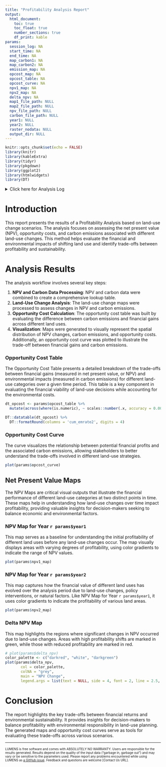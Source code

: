 ```yaml
---
title: "Profitability Analysis Report"
output: 
  html_document:
    toc: true
    toc_float: true
    number_sections: true
    df_print: kable
params:
  session_log: NA
  start_time: NA
  end_time: NA
  map_carbon1: NA
  map_carbon2: NA
  emission_map: NA
  opcost_map: NA
  opcost_table: NA
  opcost_curve: NA
  npv1_map: NA
  npv2_map: NA
  delta_npv: NA
  map1_file_path: NULL
  map2_file_path: NULL
  npv_file_path: NULL
  carbon_file_path: NULL
  year1: NULL
  year2: NULL
  raster_nodata: NULL
  output_dir: NULL
---
```


```r
knitr::opts_chunk$set(echo = FALSE)
library(knitr)
library(kableExtra)
library(tidyr)
library(pkgdown)
library(ggplot2)
library(htmlwidgets)
library(DT)
```

<details><summary>Click here for Analysis Log</summary>

```r

analysis_log <- tribble(
  ~Category,                   ~Details,
  "Analysis Start",        params$start_time,
  "Analysis End",          params$end_time,
  "Input Data and Parameters", "",
  "Land Cover (t1)",      params$map1_file_path,
  "Land Cover (t2)",   params$map2_file_path,
  "Profitability data",   params$npv_file_path,
  "Carbon stock data",   params$carbon_file_path,
  "Year 1", as.character(params$year1),
  "Year 2", as.character(params$year2),
  "NoData land-cover class", as.character(params$raster_nodata),
  "Output Files", "",
  "Output Workspace",      paste0(getwd(), " | ", params$output_dir),
  "Session Summary", "",
) %>% rbind(format_session_info_table())

analysis_log %>% kbl(caption = "Analysis Log", escape = FALSE) %>%
  kable_paper("hover", full_width = F )
```
</details>

# Introduction

This report presents the results of a Profitability Analysis based on land-use change scenarios. The analysis focuses on assessing the net present value (NPV), opportunity costs, and carbon emissions associated with different land-use changes. This method helps evaluate the financial and environmental impacts of shifting land use and identify trade-offs between profitability and sustainability.


# Analysis Results

The analysis workflow involves several key steps:

1. **NPV and Carbon Data Processing**: NPV and carbon data were combined to create a comprehensive lookup table.
2. **Land-Use Change Analysis**: The land-use change maps were processed to assess changes in NPV and carbon emissions.
3. **Opportunity Cost Calculation**: The opportunity cost table was built by evaluating the difference between carbon emissions and financial gains across different land uses.
4. **Visualization**: Maps were generated to visually represent the spatial distribution of NPV changes, carbon emissions, and opportunity costs. Additionally, an opportunity cost curve was plotted to illustrate the trade-off between financial gains and carbon emissions.

### Opportunity Cost Table
The Opportunity Cost Table presents a detailed breakdown of the trade-offs between financial gains (measured in net present value, or NPV) and environmental impacts (measured in carbon emissions) for different land-use categories over a given time period. This table is a key component in evaluating the financial viability of land-use decisions while accounting for the environmental costs.
```r
dt_opcost <- params$opcost_table %>%
  mutate(across(where(is.numeric), ~ scales::number(.x, accuracy = 0.001, big.mark = ",")))

DT::datatable(dt_opcost) %>%
  DT::formatRound(columns = 'cum_emrate2', digits = 4)
```

### Opportunity Cost Curve
The curve visualizes the relationship between potential financial profits and the associated carbon emissions, allowing stakeholders to better understand the trade-offs involved in different land-use strategies.
```r
plot(params$opcost_curve)
```

## Net Present Value Maps
The NPV Maps are critical visual outputs that illustrate the financial performance of different land-use categories at two distinct points in time. These maps help in understanding how land-use changes over time impact profitability, providing valuable insights for decision-makers seeking to balance economic and environmental factors.

### NPV Map for Year `r params$year1`
This map serves as a baseline for understanding the initial profitability of different land uses before any land-use changes occur. The map visually displays areas with varying degrees of profitability, using color gradients to indicate the range of NPV values.
```r
plot(params$npv1_map)
```

### NPV Map for Year `r params$year2`
This map captures how the financial value of different land uses has evolved over the analysis period due to land-use changes, policy interventions, or natural factors. Like NPV Map for Year `r params$year1`, it uses color gradients to indicate the profitability of various land areas.
```r
plot(params$npv2_map)
```

### Delta NPV Map
This map highlights the regions where significant changes in NPV occurred due to land-use changes. Areas with high profitability shifts are marked in green, while those with reduced profitability are marked in red.
```r
# plot(params$delta_npv)
color_palette <- c("darkred", "white", "darkgreen")
plot(params$delta_npv, 
       col = color_palette,   
       colNA = "grey",        
       main = "NPV Change",
       legend.args = list(text = NULL, side = 4, font = 2, line = 2.5, cex = 1.2))
```

# Conclusion
The report highlights the key trade-offs between financial returns and environmental sustainability. It provides insights for decision-makers to balance profitability with environmental responsibility in land-use planning. The generated maps and opportunity cost curves serve as tools for evaluating these trade-offs across various scenarios.


------------------------------------------------------------------------

<font size="1"> LUMENS is free software and comes with ABSOLUTELY NO WARRANTY. Users are responsible for the results generated. Results depend on the quality of the input data ("garbage in, garbage out") and may vary or be sensitive to the parameters used. Please report any problems encountered while using LUMENS as [a GitHub issue](https://github.com/icraf-indonesia/lumens-shiny/issues). Feedback and questions are welcome [Contact Us URL]. </font size>
